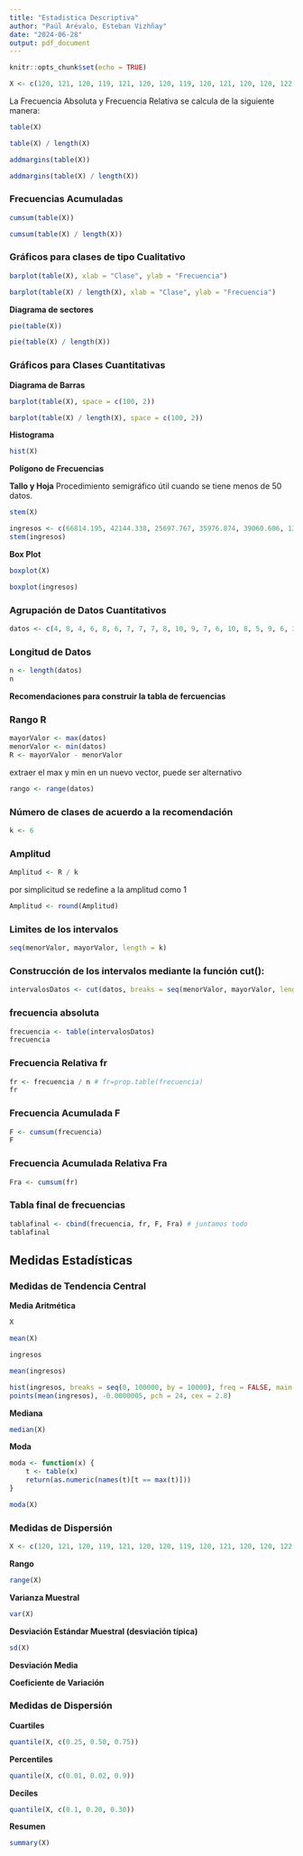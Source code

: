 ```yaml
---
title: "Estadistica Descriptiva"
author: "Paúl Arévalo, Esteban Vizhñay"
date: "2024-06-28"
output: pdf_document
---
```


```r
knitr::opts_chunk$set(echo = TRUE)
```

```r
X <- c(120, 121, 120, 119, 121, 120, 120, 119, 120, 121, 120, 120, 122, 120, 121, 120, 119, 122, 120, 119)
```

La Frecuencia Absoluta y Frecuencia Relativa se calcula de la siguiente manera:

```r
table(X)
```

```r
table(X) / length(X)
```

```r
addmargins(table(X))
```

```r
addmargins(table(X) / length(X))
```

### Frecuencias Acumuladas

```r
cumsum(table(X))
```

```r
cumsum(table(X) / length(X))
```

### Gráficos para clases de tipo Cualitativo

```r
barplot(table(X), xlab = "Clase", ylab = "Frecuencia")
```
```r
barplot(table(X) / length(X), xlab = "Clase", ylab = "Frecuencia")
```

**Diagrama de sectores**

```r
pie(table(X))
```

```r
pie(table(X) / length(X))
```

### Gráficos para Clases Cuantitativas

**Diagrama de Barras**

```r
barplot(table(X), space = c(100, 2))
```

```r
barplot(table(X) / length(X), space = c(100, 2))
```
**Histograma**

```r
hist(X)
```

**Polígono de Frecuencias**

**Tallo y Hoja**
Procedimiento semigráfico útil cuando se tiene menos de 50 datos.

```r
stem(X)
```

```r
ingresos <- c(66814.195, 42144.338, 25697.767, 35976.874, 39060.606, 13362.839, 61674.641, 53451.356)
stem(ingresos)
```

**Box Plot**

```r
boxplot(X)
```

```r
boxplot(ingresos)
```

### Agrupación de Datos Cuantitativos

```r
datos <- c(4, 8, 4, 6, 8, 6, 7, 7, 7, 8, 10, 9, 7, 6, 10, 8, 5, 9, 6, 3, 7, 6, 4, 7, 6, 9, 7, 4, 7, 6, 8, 8, 9, 11, 8, 7, 10, 8, 5, 7, 7, 6, 5, 10)
```

### Longitud de Datos

```r
n <- length(datos)
n
```

**Recomendaciones para construir la tabla de fercuencias**

### Rango R

```r
mayorValor <- max(datos)
menorValor <- min(datos)
R <- mayorValor - menorValor
```

extraer el max y min en un nuevo vector, puede ser alternativo

```r
rango <- range(datos)
```

### Número de clases de acuerdo a la recomendación

```r
k <- 6
```

### Amplitud

```r
Amplitud <- R / k
```

por simplicitud se redefine a la amplitud como 1

```r
Amplitud <- round(Amplitud)
```

### Limites de los intervalos

```r
seq(menorValor, mayorValor, length = k)
```

### Construcción de los intervalos mediante la función cut():

```r
intervalosDatos <- cut(datos, breaks = seq(menorValor, mayorValor, length = k), include.lowest = TRUE)
```

### frecuencia absoluta

```r
frecuencia <- table(intervalosDatos)
frecuencia
```

### Frecuencia Relativa fr

```r
fr <- frecuencia / n # fr=prop.table(frecuencia)
fr
```

### Frecuencia Acumulada F

```r
F <- cumsum(frecuencia)
F
```


### Frecuencia Acumulada Relativa Fra

```r
Fra <- cumsum(fr)
```


### Tabla final de frecuencias

```r
tablafinal <- cbind(frecuencia, fr, F, Fra) # juntamos todo
tablafinal
```


## Medidas Estadísticas

### Medidas de Tendencia Central

**Media Aritmética**

```r
X
```

```r
mean(X)
```

```r
ingresos
```

```r
mean(ingresos)
```

```r
hist(ingresos, breaks = seq(0, 100000, by = 10000), freq = FALSE, main = "Histograma de Ingresos", ylab = "Densidad de Frecuencia")
points(mean(ingresos), -0.0000005, pch = 24, cex = 2.8)
```

**Mediana**

```r
median(X)
```

**Moda**

```r
moda <- function(x) {
    t <- table(x)
    return(as.numeric(names(t)[t == max(t)]))
}
```

```r
moda(X)
```

### Medidas de Dispersión

```r
X <- c(120, 121, 120, 119, 121, 120, 120, 119, 120, 121, 120, 120, 122, 120, 121, 120, 119, 122, 120, 119)
```

**Rango**

```r
range(X)
```

**Varianza Muestral**

```r
var(X)
```

**Desviación Estándar Muestral (desviación típica)**

```r
sd(X)
```

**Desviación Media**

**Coeficiente de Variación**

### Medidas de Dispersión

**Cuartiles**

```r
quantile(X, c(0.25, 0.50, 0.75))
```

**Percentiles**

```r
quantile(X, c(0.01, 0.02, 0.9))
```

**Deciles**

```r
quantile(X, c(0.1, 0.20, 0.30))
```

**Resumen**

```r
summary(X)
```
